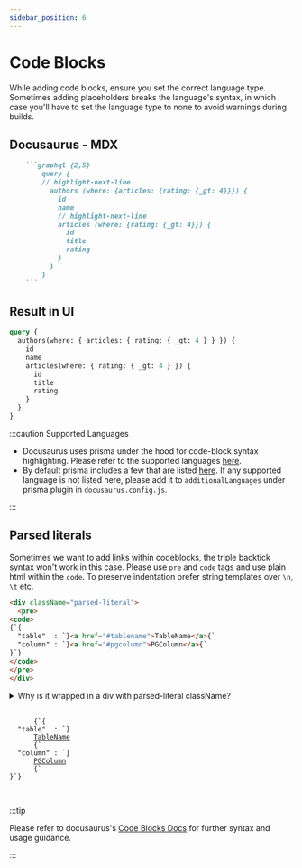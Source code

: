 ```yaml
---
sidebar_position: 6
---
```


# Code Blocks

While adding code blocks, ensure you set the correct language type. Sometimes adding placeholders breaks the language's syntax, in which case you'll have to set the language type to none to avoid warnings during builds.

## Docusaurus - MDX

````markdown
    ```graphql {2,5}
        query {
        // highlight-next-line
          authors (where: {articles: {rating: {_gt: 4}}}) {
            id
            name
            // highlight-next-line
            articles (where: {rating: {_gt: 4}}) {
              id
              title
              rating
            }
          }
        }
    ```
````

## Result in UI

```graphql {2,5}
query {
  authors(where: { articles: { rating: { _gt: 4 } } }) {
    id
    name
    articles(where: { rating: { _gt: 4 } }) {
      id
      title
      rating
    }
  }
}
```

:::caution Supported Languages

- Docusaurus uses prisma under the hood for code-block syntax highlighting. Please refer to the supported languages
  [here](https://prismjs.com/#supported-languages).
- By default prisma includes a few that are listed
  [here](https://github.com/FormidableLabs/prism-react-renderer/blob/master/src/vendor/prism/includeLangs.js). If any
  supported language is not listed here, please add it to `additionalLanguages` under prisma plugin in
  `docusaurus.config.js`.

:::

## Parsed literals

Sometimes we want to add links within codeblocks, the triple backtick syntax won't work in this case. Please use
`pre` and `code` tags and use plain html within the `code`. To preserve indentation prefer string templates
over `\n`, `\t` etc.

```html
<div className="parsed-literal">
  <pre>
<code>
{`{
  "table"  : `}<a href="#tablename">TableName</a>{`
  "column" : `}<a href="#pgcolumn">PGColumn</a>{`
}`}
</code>
</pre>
</div>
```

<details>
<summary>Why is it wrapped in a div with parsed-literal className?</summary>

Using html + string templates is a workaround, if markdown ever supports this or provides an alternative, it would be
easy to find the respective usage and replace it. Nothing more :)

</details>

<div className="parsed-literal">
  <pre>
    <code>
      {`{
  "table"  : `}
      <a href="#tablename">TableName</a>
      {`
  "column" : `}
      <a href="#pgcolumn">PGColumn</a>
      {`
}`}
    </code>
  </pre>
</div>

:::tip

Please refer to docusaurus's [Code Blocks Docs](https://docusaurus.io/docs/markdown-features/code-blocks) for further syntax
and usage guidance.

:::
